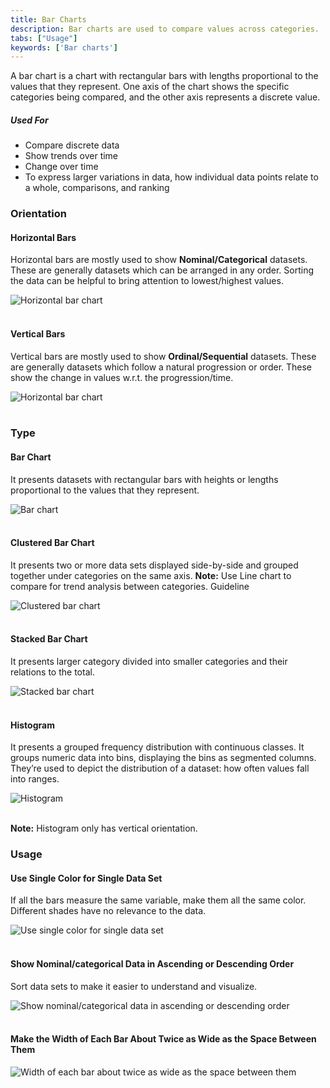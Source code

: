 ```yaml
---
title: Bar Charts
description: Bar charts are used to compare values across categories.
tabs: ["Usage"]
keywords: ['Bar charts']
---
```


A bar chart is a chart with rectangular bars with lengths proportional to the values that they represent. One axis of the chart shows the specific categories being compared, and the other axis represents a discrete value.

##### Used For
<ul>
    <li> Compare discrete data </li>
    <li> Show trends over time </li>
    <li> Change over time </li>
    <li> To express larger variations in data, how individual data points relate to a whole, comparisons, and ranking </li>
</ul>

### Orientation

#### Horizontal Bars
Horizontal bars are mostly used to show <b>Nominal/Categorical</b> datasets. These are generally datasets which can be arranged in any order. 
Sorting the data can be helpful to bring attention to lowest/highest values. 

![Horizontal bar chart](./images/barchart-1.png)
<br/>
<br/>

#### Vertical Bars
Vertical bars are mostly used to show <b>Ordinal/Sequential</b> datasets. These are generally datasets which follow a natural progression or order. 
These show the change in values w.r.t. the progression/time.

![Horizontal bar chart](./images/barchart-2.png)
<br/>
<br/>

### Type

#### Bar Chart
It presents datasets with rectangular bars with heights or lengths proportional to the values that they represent.

![Bar chart](./images/barchart-3.png)
<br/>
<br/>

#### Clustered Bar Chart
It presents two or more data sets displayed side-by-side and grouped together under categories on the same axis.
<b> Note:</b> Use Line chart to compare for trend analysis between categories. Guideline

![Clustered bar chart](./images/barchart-4.png)
<br/>
<br/>

#### Stacked Bar Chart
It presents larger category divided into smaller categories and their relations to the total.

![Stacked bar chart](./images/barchart-5.png)
<br/>
<br/>

#### Histogram
It presents a grouped frequency distribution with continuous classes. It groups numeric data into bins, displaying the bins as segmented columns. They’re used to depict the distribution of a dataset: how often values fall into ranges. 

![Histogram](./images/barchart-6.png)
<br/>
<br/>

<b>Note:</b> Histogram only has vertical orientation.

### Usage

#### Use Single Color for Single Data Set
If all the bars measure the same variable, make them all the same color. Different shades have no relevance to the data.

![Use single color for single data set](./images/barchart-7.png)
<br/>
<br/>

#### Show Nominal/categorical Data in Ascending or Descending Order
Sort data sets to make it easier to understand and visualize.

![Show nominal/categorical data in ascending or descending order](./images/barchart-8.png)
<br/>
<br/>

#### Make the Width of Each Bar About Twice as Wide as the Space Between Them

![Width of each bar about twice as wide as the space between them](./images/barchart-9.png)
<br/>
<br/>